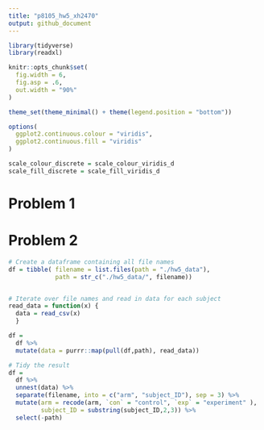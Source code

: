 ```yaml
---
title: "p8105_hw5_xh2470"
output: github_document
---
```


```r
library(tidyverse)
library(readxl)

knitr::opts_chunk$set(
  fig.width = 6,
  fig.asp = .6,
  out.width = "90%"
)

theme_set(theme_minimal() + theme(legend.position = "bottom"))

options(
  ggplot2.continuous.colour = "viridis",
  ggplot2.continuous.fill = "viridis"
)

scale_colour_discrete = scale_colour_viridis_d
scale_fill_discrete = scale_fill_viridis_d
```

# Problem 1

# Problem 2

```r
# Create a dataframe containing all file names
df = tibble( filename = list.files(path = "./hw5_data"),
             path = str_c("./hw5_data/", filename))


# Iterate over file names and read in data for each subject 
read_data = function(x) {
  data = read_csv(x)
  }

df = 
  df %>% 
  mutate(data = purrr::map(pull(df,path), read_data)) 

# Tidy the result
df = 
  df %>% 
  unnest(data) %>% 
  separate(filename, into = c("arm", "subject_ID"), sep = 3) %>% 
  mutate(arm = recode(arm, `con` = "control", `exp` = "experiment" ),
         subject_ID = substring(subject_ID,2,3)) %>% 
  select(-path)
```


